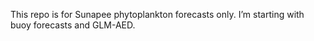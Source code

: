 This repo is for Sunapee phytoplankton forecasts only. I'm starting with buoy forecasts and GLM-AED. 

